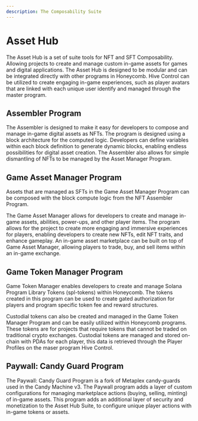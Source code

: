 ```yaml
---
description: The Composability Suite
---
```


# Asset Hub

The Asset Hub is a set of suite tools for NFT and SFT Composability. Allowing projects to create and manage custom in-game assets for games and digital applications. The Asset Hub is designed to be modular and can be integrated directly with other programs in Honeycomb. Hive Control can be utilized to create engaging in-game experiences, such as player avatars that are linked with each unique user identify and managed through the master program.

## Assembler Program

The Assembler is designed to make it easy for developers to compose and manage in-game digital assets as NFTs. The program is designed using a block architecture for the computed logic. Developers can define variables within each block definition to generate dynamic blocks, enabling endless possibilities for digital asset creation. The Assembler also allows for simple dismantling of NFTs to be managed by the Asset Manager Program.

## Game Asset Manager Program

Assets that are managed as SFTs in the Game Asset Manager Program can be composed with the block compute logic from the NFT Assembler Program.&#x20;

The Game Asset Manager allows for developers to create and manage in-game assets, abilities, power-ups, and other player items. The program allows for the project to create more engaging and immersive experiences for players, enabling developers to create new NFTs, edit NFT traits, and enhance gameplay. An in-game asset marketplace can be built on top of Game Asset Manager, allowing players to trade, buy, and sell items within an in-game exchange.

## Game Token Manager Program

Game Token Manager enables developers to create and manage Solana Program Library Tokens (spl-tokens) within Honeycomb. The tokens created in this program can be used to create gated authorization for players and program specific token fee and reward structures.

Custodial tokens can also be created and managed in the Game Token Manager Program and can be easily utilized within Honeycomb programs. These tokens are for projects that require tokens that cannot be traded on traditional crypto exchanges. Custodial tokens are managed and stored on-chain with PDAs for each player, this data is retrieved through the Player Profiles on the maser program Hive Control.

## Paywall: Candy Guard Program

The Paywall: Candy Guard Program is a fork of Metaplex candy-guards used in the Candy Machine v3. The Paywall program adds a layer of custom configurations for managing marketplace actions (buying, selling, minting) of in-game assets. This program adds an additional layer of security and monetization to the Asset Hub Suite, to configure unique player actions with in-game tokens or assets.
